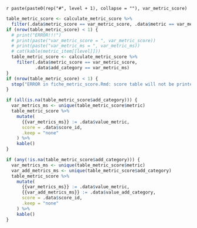 
`r paste(paste0(rep("#", level + 1), collapse = ""), var_metric_score)`

```r
table_metric_score <- calculate_metric_score %>%
  filter(.data$metric_score == var_metric_score, .data$metric == var_metric_ms)
if (nrow(table_metric_score) < 1) {
  # print("ERROR!!!")
  # print(paste("var_metric_score = ", var_metric_score))
  # print(paste("var_metric_ms = ", var_metric_ms))
  # cat(kable(metric_item[[level]]))
  table_metric_score <- calculate_metric_score %>%
    filter(.data$metric_score == var_metric_score,
           .data$add_category == var_metric_ms)
}
if (nrow(table_metric_score) < 1) {
  stop("ERROR in fiche_metric_score.Rmd: score table will not be printed correctly")
}
```

```r
if (all(is.na(table_metric_score$add_category))) {
  var_metrics_ms <- unique(table_metric_score$metric)
  table_metric_score %>%
    mutate(
      {{var_metrics_ms}} := .data$value_metric,
      score = .data$score_id,
      .keep = "none"
    ) %>%
    kable()
}
```

```r
if (any(!is.na(table_metric_score$add_category))) {
  var_metrics_ms <- unique(table_metric_score$metric)
  var_add_metrics_ms <- unique(table_metric_score$add_category)
  table_metric_score %>%
    mutate(
      {{var_metrics_ms}} := .data$value_metric,
      {{var_add_metrics_ms}} := .data$value_add_category,
      score = .data$score_id,
      .keep = "none"
    ) %>%
    kable()
}
```
